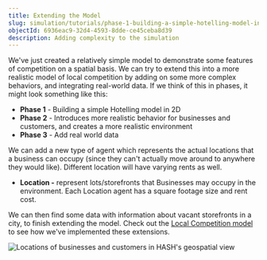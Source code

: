 ```yaml
---
title: Extending the Model
slug: simulation/tutorials/phase-1-building-a-simple-hotelling-model-in-2d/building-the-local-competition-model
objectId: 6936eac9-32d4-4593-8dde-ce45ceba8d39
description: Adding complexity to the simulation
---
```


We've just created a relatively simple model to demonstrate some features of competition on a spatial basis. We can try to extend this into a more realistic model of local competition by adding on some more complex behaviors, and integrating real-world data. If we think of this in phases, it might look something like this:

- **Phase 1** - Building a simple Hotelling model in 2D
- **Phase 2** - Introduces more realistic behavior for businesses and customers, and creates a more realistic environment
- **Phase 3** - Add real world data

We can add a new type of agent which represents the actual locations that a business can occupy \(since they can't actually move around to anywhere they would like\). Different location will have varying rents as well.

- **Location -** represent lots/storefronts that Businesses may occupy in the environment. Each Location agent has a square footage size and rent cost.

We can then find some data with information about vacant storefronts in a city, to finish extending the model. Check out the [Local Competition model](https://simulation.hash.ai/@hash/local-competition) to see how we've implemented these extensions.

![Locations of businesses and customers in HASH's geospatial view](https://cdn-us1.hash.ai/site/docs/screen-shot-2020-06-24-at-4.56.47-pm.png)
